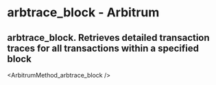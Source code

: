 # arbtrace_block  - Arbitrum

## arbtrace_block. Retrieves detailed transaction traces for all transactions within a specified block


<ArbitrumMethod_arbtrace_block />
